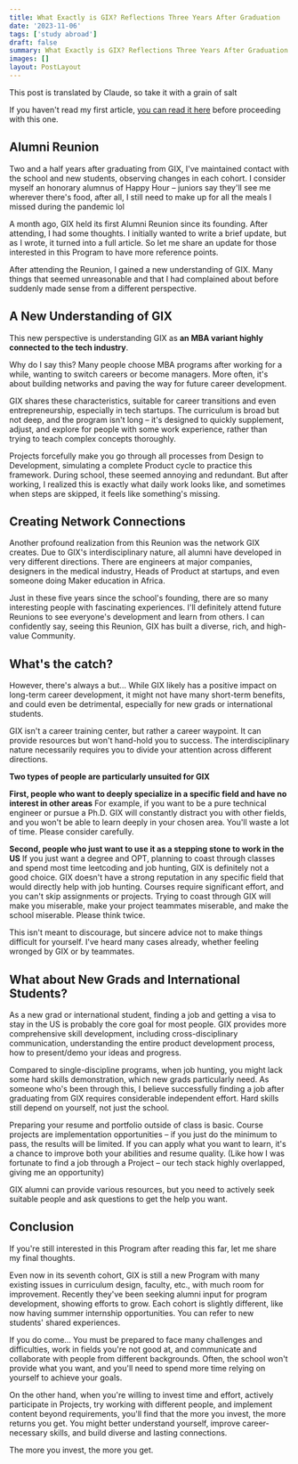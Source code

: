 ```yaml
---
title: What Exactly is GIX? Reflections Three Years After Graduation
date: '2023-11-06'
tags: ['study abroad']
draft: false
summary: What Exactly is GIX? Reflections Three Years After Graduation
images: []
layout: PostLayout
---
```


This post is translated by Claude, so take it with a grain of salt

If you haven't read my first article, [you can read it here](https://joeywang.blog/blog/uw-gix-msti-en) before proceeding with this one.


## Alumni Reunion

Two and a half years after graduating from GIX, I've maintained contact with the school and new students, observing changes in each cohort.
I consider myself an honorary alumnus of Happy Hour – juniors say they'll see me wherever there's food, after all, I still need to make up for all the meals I missed during the pandemic lol

A month ago, GIX held its first Alumni Reunion since its founding. After attending, I had some thoughts. I initially wanted to write a brief update, but as I wrote, it turned into a full article. So let me share an update for those interested in this Program to have more reference points.

After attending the Reunion, I gained a new understanding of GIX. Many things that seemed unreasonable and that I had complained about before suddenly made sense from a different perspective.

## A New Understanding of GIX

This new perspective is understanding GIX as **an MBA variant highly connected to the tech industry**.

Why do I say this? Many people choose MBA programs after working for a while, wanting to switch careers or become managers. More often, it's about building networks and paving the way for future career development.

GIX shares these characteristics, suitable for career transitions and even entrepreneurship, especially in tech startups.
The curriculum is broad but not deep, and the program isn't long – it's designed to quickly supplement, adjust, and explore for people with some work experience, rather than trying to teach complex concepts thoroughly.

Projects forcefully make you go through all processes from Design to Development, simulating a complete Product cycle to practice this framework.
During school, these seemed annoying and redundant. But after working, I realized this is exactly what daily work looks like, and sometimes when steps are skipped, it feels like something's missing.

## Creating Network Connections

Another profound realization from this Reunion was the network GIX creates.
Due to GIX's interdisciplinary nature, all alumni have developed in very different directions. There are engineers at major companies, designers in the medical industry, Heads of Product at startups, and even someone doing Maker education in Africa.

Just in these five years since the school's founding, there are so many interesting people with fascinating experiences. I'll definitely attend future Reunions to see everyone's development and learn from others.
I can confidently say, seeing this Reunion, GIX has built a diverse, rich, and high-value Community.

## What's the catch?

However, there's always a but...
While GIX likely has a positive impact on long-term career development,
it might not have many short-term benefits, and could even be detrimental, especially for new grads or international students.

GIX isn't a career training center, but rather a career waypoint. It can provide resources but won't hand-hold you to success. The interdisciplinary nature necessarily requires you to divide your attention across different directions.

**Two types of people are particularly unsuited for GIX**

**First, people who want to deeply specialize in a specific field and have no interest in other areas**
For example, if you want to be a pure technical engineer or pursue a Ph.D. GIX will constantly distract you with other fields, and you won't be able to learn deeply in your chosen area. You'll waste a lot of time. Please consider carefully.

**Second, people who just want to use it as a stepping stone to work in the US**
If you just want a degree and OPT, planning to coast through classes and spend most time leetcoding and job hunting, GIX is definitely not a good choice.
GIX doesn't have a strong reputation in any specific field that would directly help with job hunting. Courses require significant effort, and you can't skip assignments or projects.
Trying to coast through GIX will make you miserable, make your project teammates miserable, and make the school miserable. Please think twice.

This isn't meant to discourage, but sincere advice not to make things difficult for yourself. I've heard many cases already, whether feeling wronged by GIX or by teammates.

## What about New Grads and International Students?

As a new grad or international student, finding a job and getting a visa to stay in the US is probably the core goal for most people.
GIX provides more comprehensive skill development, including cross-disciplinary communication, understanding the entire product development process, how to present/demo your ideas and progress.

Compared to single-discipline programs, when job hunting, you might lack some hard skills demonstration, which new grads particularly need.
As someone who's been through this, I believe successfully finding a job after graduating from GIX requires considerable independent effort. Hard skills still depend on yourself, not just the school.

Preparing your resume and portfolio outside of class is basic. Course projects are implementation opportunities – if you just do the minimum to pass, the results will be limited. If you can apply what you want to learn, it's a chance to improve both your abilities and resume quality.
(Like how I was fortunate to find a job through a Project – our tech stack highly overlapped, giving me an opportunity)

GIX alumni can provide various resources, but you need to actively seek suitable people and ask questions to get the help you want.

## Conclusion

If you're still interested in this Program after reading this far, let me share my final thoughts.

Even now in its seventh cohort, GIX is still a new Program with many existing issues in curriculum design, faculty, etc., with much room for improvement.
Recently they've been seeking alumni input for program development, showing efforts to grow. Each cohort is slightly different, like now having summer internship opportunities. You can refer to new students' shared experiences.

If you do come...
You must be prepared to face many challenges and difficulties, work in fields you're not good at, and communicate and collaborate with people from different backgrounds.
Often, the school won't provide what you want, and you'll need to spend more time relying on yourself to achieve your goals.

On the other hand, when you're willing to invest time and effort, actively participate in Projects, try working with different people, and implement content beyond requirements,
you'll find that the more you invest, the more returns you get. You might better understand yourself, improve career-necessary skills, and build diverse and lasting connections.

The more you invest, the more you get.



